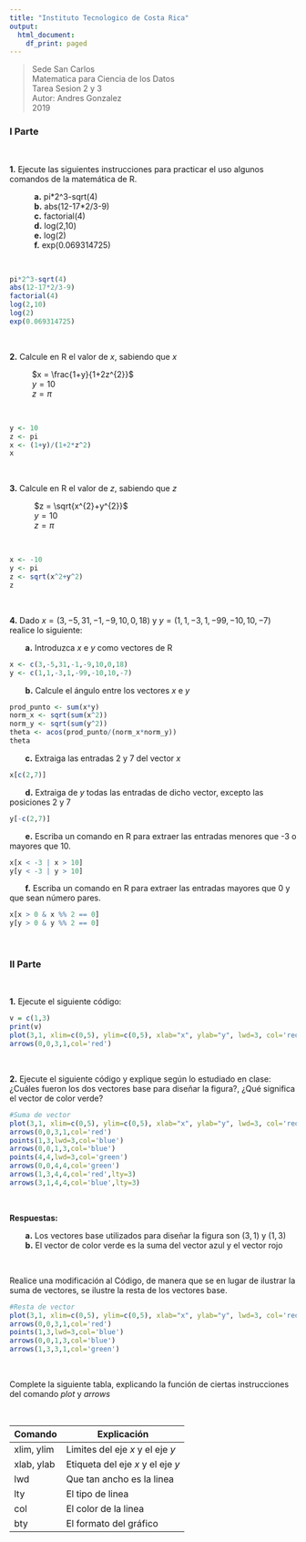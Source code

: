 ```yaml
---
title: "Instituto Tecnologico de Costa Rica"
output:
  html_document:
    df_print: paged
---
```

> Sede San Carlos
\
> Matematica para Ciencia de los Datos
\
> Tarea Sesion 2 y 3
\
> Autor: Andres Gonzalez
\
> 2019

### I Parte

\

**1.** Ejecute las siguientes instrucciones para practicar el uso algunos comandos de la
matemática de R.

|            **a.** pi*2^3-sqrt(4)

|            **b.** abs(12-17*2/3-9)

|            **c.** factorial(4)

|            **d.** log(2,10)

|            **e.** log(2)

|            **f.** exp(0.069314725)

\

```r
pi*2^3-sqrt(4)
abs(12-17*2/3-9)
factorial(4)
log(2,10)
log(2)
exp(0.069314725)
```
\

**2.** Calcule en R el valor de $x$, sabiendo que $x$

|           $x = \frac{1+y}{1+2z^{2}}$

|           $y = 10$

|           $z = π$

\

```r
y <- 10
z <- pi
x <- (1+y)/(1+2*z^2)
x
```

\

**3.** Calcule en R el valor de $z$, sabiendo que $z$
  
|            $z = \sqrt{x^{2}+y^{2}}$

|            $y = 10$

|            $z = π$

\
  
```r
x <- -10
y <- pi
z <- sqrt(x^2+y^2)
z
```

\

**4.** Dado $x = (3,−5, 31, −1,−9, 10,0, 18)$ y $y = (1, 1, −3, 1,−99, −10, 10, −7)$ realice lo siguiente:

|        **a.** Introduzca $x$ e $y$ como vectores de R

```r
x <- c(3,-5,31,-1,-9,10,0,18)
y <- c(1,1,-3,1,-99,-10,10,-7)
```

|        **b.** Calcule el ángulo entre los vectores $x$ e $y$

```r
prod_punto <- sum(x*y)
norm_x <- sqrt(sum(x^2))
norm_y <- sqrt(sum(y^2))
theta <- acos(prod_punto/(norm_x*norm_y))
theta
```

|        **c.** Extraiga las entradas 2 y 7 del vector $x$

```r
x[c(2,7)]
```

|        **d.** Extraiga de $y$ todas las entradas de dicho vector, excepto las posiciones 2 y 7

```r
y[-c(2,7)]
```

|        **e.** Escriba un comando en R para extraer las entradas menores que -3 o mayores que 10.

```r
x[x < -3 | x > 10]
y[y < -3 | y > 10]
```

|        **f.** Escriba un comando en R para extraer las entradas mayores que 0 y que sean número pares.

```r
x[x > 0 & x %% 2 == 0]
y[y > 0 & y %% 2 == 0]
```

\

### II Parte

\

**1.** Ejecute el siguiente código:
```r
v = c(1,3)
print(v)
plot(3,1, xlim=c(0,5), ylim=c(0,5), xlab="x", ylab="y", lwd=3, col='red', bty='n')
arrows(0,0,3,1,col='red')
```

\

**2.** Ejecute el siguiente código y explique según lo estudiado en clase: ¿Cuáles fueron los dos vectores base para diseñar la figura?, ¿Qué significa el vector de color verde?
```r
#Suma de vector
plot(3,1, xlim=c(0,5), ylim=c(0,5), xlab="x", ylab="y", lwd=3, col='red', bty='n')
arrows(0,0,3,1,col='red')
points(1,3,lwd=3,col='blue')
arrows(0,0,1,3,col='blue')
points(4,4,lwd=3,col='green')
arrows(0,0,4,4,col='green')
arrows(1,3,4,4,col='red',lty=3)
arrows(3,1,4,4,col='blue',lty=3)
```

\

**Respuestas:**

|        **a.** Los vectores base utilizados para diseñar la figura son $(3,1)$ y $(1,3)$

|        **b.** El vector de color verde es la suma del vector azul y el vector rojo

\

Realice una modificación al Código, de manera que se en lugar de ilustrar la suma de
vectores, se ilustre la resta de los vectores base.

```r
#Resta de vector
plot(3,1, xlim=c(0,5), ylim=c(0,5), xlab="x", ylab="y", lwd=3, col='red', bty='n')
arrows(0,0,3,1,col='red')
points(1,3,lwd=3,col='blue')
arrows(0,0,1,3,col='blue')
arrows(1,3,3,1,col='green')
```

\

Complete la siguiente tabla, explicando la función de ciertas instrucciones del comando *plot* y *arrows*

\

Comando | Explicación
------------- | -------------
xlim, ylim | Limites del eje $x$ y el eje $y$
xlab, ylab | Etiqueta del eje $x$ y el eje $y$
lwd | Que tan ancho es la linea
lty | El tipo de linea
col | El color de la linea
bty | El formato del gráfico


